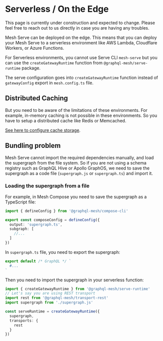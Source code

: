 
# Serverless / On the Edge

<Callout>
  This page is currently under construction and expected to change. Please feel free to reach out to
  us directly in case you are having any troubles.
</Callout>

Mesh Serve can be deployed on the edge. This means that you can deploy your Mesh Serve to a
serverless environment like AWS Lambda, Cloudflare Workers, or Azure Functions.

For Serverless environments, you cannot use Serve CLI `mesh-serve` but you can use the
`createGatewayRuntime` function from `@graphql-mesh/serve-runtime` package.

The serve configuration goes into `createGatewayRuntime` function instead of `gatewayConfig` export
in `mesh.config.ts` file.

## Distributed Caching

But you need to be aware of the limitations of these environments. For example, in-memory caching is
not possible in these environments. So you have to setup a distributed cache like Redis or
Memcached.

[See here to configure cache storage](/v1/serve/features/performance).

## Bundling problem

Mesh Serve cannot import the required dependencies manually, and load the supergraph from the file
system. So if you are not using a schema registry such as GraphQL Hive or Apollo GraphOS, we need to
save the supergraph as a code file (`supergraph.js` or `supergraph.ts`) and import it.

### Loading the supergraph from a file

For example, in Mesh Compose you need to save the supergraph as a TypeScript file:

```ts filename="mesh.config.ts"
import { defineConfig } from '@graphql-mesh/compose-cli'

export const composeConfig = defineConfig({
  output: 'supergraph.ts',
  subgraph: [
    //...
  ]
})
```

In `supergraph.ts` file, you need to export the supergraph:

```ts
export default /* GraphQL */ `
  #...
`
```

Then you need to import the supergraph in your serverless function:

```ts
import { createGatewayRuntime } from '@graphql-mesh/serve-runtime'
// Let's say you are using REST transport
import rest from '@graphql-mesh/transport-rest'
import supergraph from './supergraph.js'

const serveRuntime = createGatewayRuntime({
  supergraph,
  transports: {
    rest
  }
})
```

